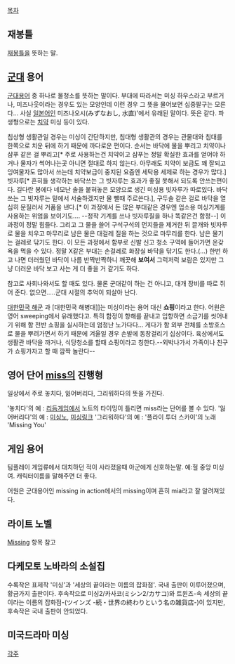 [[목차]]

== 재봉틀 ==
[[재봉틀]]을 뜻하는 말.

== [[군대]] 용어 ==
[[군대]]용어 중 하나로 물청소를 뜻하는 말이다. 부대에 따라서는 미싱 하우스라고 부르거나, 미즈나웃이라는 경우도 있는 모양인데 이런 경우 그 뜻을 물어보면 십중팔구는 모른다... 사실 [[일본어]]인 미즈나오시(みずなおし, 水直)'에서 유래된 말이다. 뜻은 같다. 파생형으로는 [[치약]] 미싱 등이 있다. 

침상형 생활관일 경우는 미싱이 간단하지만, 침대형 생활관의 경우는 관물대와 침대를 한쪽으로 치운 뒤에 하기 때문에 까다로운 편이다. 순서는 바닥에 물을 뿌리고 치약이나 샴푸 같은 걸 뿌리고[* 주로 사용하는건 치약이고 샴푸는 정말 확실한 효과를 얻어야 하거나 물자가 썩어나는곳 아니면 절대로 하지 않는다. 아무래도 치약이 보급도 꽤 잘되고 잉여물자도 많아서 쓰는데 치약보급이 중지된 요즘엔 세탁용 세제로 하는 경우가 많다.] 빗자루[* 흔히들 생각하는 바닥쓰는 그 빗자루는 효과가 좋질 못해서 되도록 안쓰는편이다. 길다란 봉에다 네모난 솔을 붙혀놓은 모양으로 생긴 미싱용 빗자루가 따로있다. 바닥쓰는 그 빗자루는 밑에서 서술하겠지만 물 뺄때 주로쓴다.], 구두솔 같은 걸로 바닥을 열심히 문질러서 거품을 낸다.[* 이 과정에서 돈 많은 부대같은 경우엔 업소용 미싱기계를 사용하는 위엄을 보이기도.... --정작 기계를 쓰나 빗자루질을 하나 똑같은건 함정--] 이 과정이 정말 힘들다. 그리고 그 물을 쓸어 구석구석의 먼지들을 제거한 뒤 끌개와 빗자루로 물을 치우고 마무리로 남은 물은 대걸레 질을 하는 것으로 마무리를 한다. 남은 물기는 걸레로 닦기도 한다. 이 모든 과정에서 함부로 신발 신고 청소 구역에 들어가면 온갖 욕을 먹을 수 있다. 정말 X같은 부대는 손걸레로 화장실 바닥을 닦기도 한다.(...) 한번 하고 나면 더러웠던 바닥이 나름 반짝반짝하니 깨끗해 '''보여서''' 그럭저럭 보람은 있지만 그냥 더러운 바닥 보고 사는 게 더 좋을 거 같기도 하다.

참고로 사회나와서도 할 때도 있다. 물론 군대같이 하는 건 아니고, 대개 장비를 따로 쥐어 준다. 없으면.....군대 시절의 추억이 되살아 난다.

[[대한민국 해군]] 과 [대한민국 해병대]]는 미싱이라는 용어 대신 '''쇼핑'''이라고 한다. 어원은 영어 sweeping에서 유래했다고. 특히 함정이 항해를 끝내고 입항하면 소금기를 씻어내기 위해 함 전반 쇼핑을 실시하는데 엄청난 노가다다... 게다가 함 외부 전체를 소방호스로 물을 뿌려가면서 하기 때문에 겨울일 경우 손발에 동창걸리기 십상이다. 육상에서도 생활관 바닥을 까거나, 식당청소를 할때 쇼핑이라고 칭한다.--외박나가서 가족이나 친구가 쇼핑가자고 할 때 깜짝 놀란다-- 

== 영어 단어 [[miss]]의 진행형 ==
일상에서 주로 놓치다, 잃어버리다, 그리워하다의 뜻을 가진다.

'놓치다'의 예 : [[리듬게임]]에서 노트의 타이밍이 틀리면 miss라는 단어를 볼 수 있다.
'잃어버리다'의 예 : [[미싱노]], [[미싱링크]]
'그리워하다'의 예 : '플라이 투더 스카이'의 노래 'Missing You'

== 게임 용어 ==
팀플레이 게임류에서 대치하던 적이 사라졌을때 아군에게 신호하는말.
예:헐 중앙 미싱여.
캐릭터이름을 말해주면 더 좋다.

어원은 군대용어인 missing in action에서의 missing이며 흔히 mia라고 잘 알려져있다.

== 라이트 노벨 ==
[[Missing]] 항목 참고

== 다케모토 노바라의 소설집 ==
수록작은 표제작 '미싱'과 '세상의 끝이라는 이름의 잡화점'. 국내 출판이 이루어졌으며, 황금가지 출판이다.
후속작으로 미싱2/카사코(ミシン2/カサコ)와 트윈즈-속 세상의 끝이라는 이름의 잡화점-(ツインズ -続・世界の終わりという名の雑貨店-)이 있지만, 후속작은 국내 출판이 안되었다. 

== 미국드라마 미싱 ==

[[각주]]
